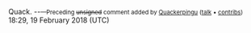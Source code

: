 Quack. --<small>—Preceding <s>unsigned</s> comment added by [[User:Quackerpingu|Quackerpingu]] ([[User talk:Quackerpingu|talk]] • [[Special:Contributions/Quackerpingu|contribs]]) </small> 18:29, 19 February 2018 (UTC)

{{Userlinks|Quackerpingu}}

{{Ul-short|Quackerpingu}}
